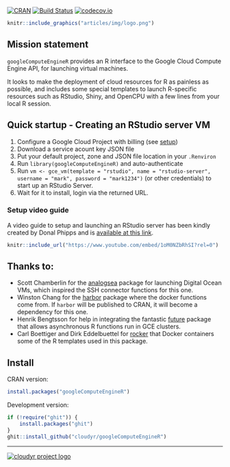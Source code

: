 [![CRAN](http://www.r-pkg.org/badges/version/googleComputeEngineR)](http://cran.r-project.org/package=googleComputeEngineR)
[![Build Status](https://travis-ci.org/cloudyr/googleComputeEngineR.png?branch=master)](https://travis-ci.org/cloudyr/googleComputeEngineR)
[![codecov.io](https://codecov.io/github/cloudyr/googleComputeEngineR/coverage.svg?branch=master)](https://codecov.io/github/cloudyr/googleComputeEngineR?branch=master)


```r
knitr::include_graphics("articles/img/logo.png")
```

## Mission statement

`googleComputeEngineR` provides an R interface to the Google Cloud Compute Engine API, for launching virtual machines.  

It looks to make the deployment of cloud resources for R as painless as possible, and includes some special templates to launch R-specific resources such as RStudio, Shiny, and OpenCPU with a few lines from your local R session. 

## Quick startup - Creating an RStudio server VM

1. Configure a Google Cloud Project with billing (see [setup](articles/installation-and-authentication.html))
2. Download a service acount key JSON file
3. Put your default project, zone and JSON file location in your `.Renviron`
4. Run `library(googleComputeEngineR)` and auto-authenticate
5. Run `vm <- gce_vm(template = "rstudio", name = "rstudio-server", username = "mark", password = "mark1234")` (or other credentials) to start up an RStudio Server.
6. Wait for it to install, login via the returned URL.

### Setup video guide

A video guide to setup and launching an RStudio server has been kindly created by Donal Phipps and is [available at this link](https://www.youtube.com/watch?v=1oM0NZbRhSI).

```r
knitr::include_url("https://www.youtube.com/embed/1oM0NZbRhSI?rel=0")
```


## Thanks to:

* Scott Chamberlin for the [analogsea](https://github.com/sckott/analogsea) package for launching Digital Ocean VMs, which inspired the SSH connector functions for this one.
* Winston Chang for the [harbor](https://github.com/wch/harbor/) package where the docker functions come from.  If `harbor` will be published to CRAN, it will become a dependency for this one.
* Henrik Bengtsson for help in integrating the fantastic [future](https://cran.r-project.org/web/packages/future/index.html) package that allows asynchronous R functions run in GCE clusters.
* Carl Boettiger and Dirk Eddelbuettel for [rocker](https://hub.docker.com/u/rocker/) that Docker containers some of the R templates used in this package. 

## Install

CRAN version:

```r
install.packages("googleComputeEngineR")
```

Development version:

```r
if (!require("ghit")) {
    install.packages("ghit")
}
ghit::install_github("cloudyr/googleComputeEngineR")
```

---
[![cloudyr project logo](http://i.imgur.com/JHS98Y7.png)](https://github.com/cloudyr)

